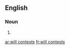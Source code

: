 ==English==

===Noun===
{{head|en|noun plural form|head=[[will]] [[contest]]s}}

# {{plural of|will contest|lang=en}}

[[ar:will contests]]
[[fr:will contests]]